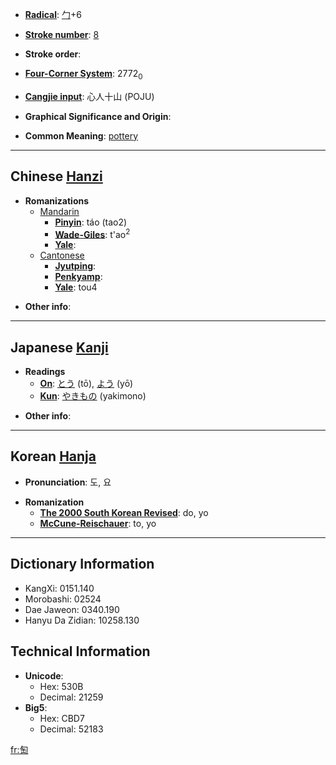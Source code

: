 * '''[[Wiktionary:Chinese radical index| Radical]]''': [[Wiktionary:Chinese radical index 勹|勹]]+6

* '''[[Wiktionary:Chinese total strokes index|Stroke number]]''': [[Wiktionary:Chinese total strokes index 8|8]]

* '''Stroke order''': 

* '''[[Wiktionary:Chinese four corner index|Four-Corner System]]''': 2772<sub>0</sub>

* '''[[Wiktionary:Chinese Cangjie index|Cangjie input]]''': 心人十山 (POJU)

* '''Graphical Significance and Origin''': 

* '''Common Meaning''': [[pottery]]

----

== Chinese [[Hanzi]] ==

* '''Romanizations'''
** [[Mandarin]]
*** '''[[Pinyin]]''': táo (tao2)
*** '''[[Wade-Giles]]''': t'ao<sup>2</sup>
*** '''[[Yale]]''': 
**[[Cantonese]]
***'''[[Jyutping]]''':
***'''[[Penkyamp]]''': 
***'''[[Yale]]''': tou4

* '''Other info''': 

----

== Japanese [[Kanji]] ==

* '''Readings'''
** '''[[On]]''': [[とう]] (tō), [[よう]] (yō)
** '''[[Kun]]''': [[やきもの]] (yakimono)

* '''Other info''':  

----

== Korean [[Hanja]] ==

* '''Pronunciation''': 도, 요

* '''Romanization'''
** '''[[The 2000 South Korean Revised Romanization|The 2000 South Korean Revised]]''': do, yo
** '''[[McCune-Reischauer]]''': to, yo

----

== Dictionary Information ==

* KangXi: 0151.140
* Morobashi: 02524
* Dae Jaweon: 0340.190
* Hanyu Da Zidian: 10258.130

== Technical Information ==

* '''Unicode''':
** Hex: 530B
** Decimal: 21259
* '''Big5''':
** Hex: CBD7
** Decimal: 52183

[[fr:匋]]